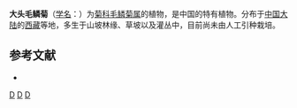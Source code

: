 {{Speciesbox
| genus = Melanoseris
| species = macrocephala
| authority = (C. Shih) N. Kilian & J. W. Zhang
| synonyms = 
* ''Chaetoseris macrocephala'' <small>Shih</small>
}}

'''大头毛鳞菊'''（[[学名|学名]]：{{lang|la|''Melanoseris macrocephala''}}）为[[菊科|菊科]][[毛鳞菊属|毛鳞菊属]]的植物，是中国的特有植物。分布于[[中国大陆|中国大陆]]的[[西藏|西藏]]等地，多生于山坡林缘、草坡以及灌丛中，目前尚未由人工引种栽培。

== 参考文献 ==
<div class="references-small">
* {{cite web| url =http://www.bioinfo.cn/db05/KmzwSpecies.php?action=view&id=4228| title =大头毛鳞菊| work =《中国高等植物数据库全库》| publisher =中国科学院微生物研究所| author =昆明植物研究所| accessdate =2009-02-24| deadurl =yes| archiveurl =https://web.archive.org/web/20160305050847/http://www.bioinfo.cn/db05/KmzwSpecies.php?action=view&id=4228| archivedate =2016-03-05}}
</div>
{{Taxonbar|from=Q10934726}}

[[Category:毛鳞菊属|D]]
[[Category:中国特有植物|D]]
[[Category:西藏植物|D]]


{{植物小作品}}